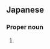 ==Japanese==
{{ja-kanjitab|あや|ね|yomi=k}}

===Proper noun===
{{ja-pos|あやね|proper}}

# {{given name|female|lang=ja|sort=あやね}}